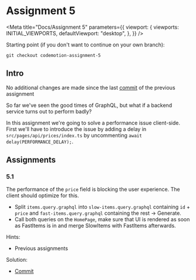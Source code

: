 
# Assignment 5

<Meta
  title="Docs/Assignment 5"
  parameters={{
    viewport: {
      viewports: INITIAL_VIEWPORTS,
      defaultViewport: "desktop",
    },
  }}
/>

Starting point (if you don't want to continue on your own branch):

```
git checkout codemotion-assignment-5
```

## Intro

No additional changes are made since the last [commit](https://github.com/Rachnerd/webshop/commit/e2006897f1ec87ca7aec39d72f3f1c88c4ccfa06) of the previous assignment

So far we've seen the good times of GraphQL, but what if a backend service turns out to perform badly?

In this assignment we're going to solve a performance issue client-side. First we'll have to introduce the issue by adding
a delay in `src/pages/api/prices/index.ts` by uncommenting `await delay(PERFORMANCE_DELAY);`.

## Assignments

### 5.1

The performance of the `price` field is blocking the user experience. The client should optimize for this.

- Split `items.query.graphql` into `slow-items.query.graphql` containing `id` + `price` and `fast-items.query.graphql`
  containing the rest -> Generate.
- Call both queries on the `HomePage`, make sure that UI is rendered as soon as FastItems is in and merge SlowItems with
  FastItems afterwards.

Hints:

- Previous assignments

Solution:

- [Commit](https://github.com/Rachnerd/webshop/commit/9b5be3f6275508db3baa1273cd8bdb49a020b177)
